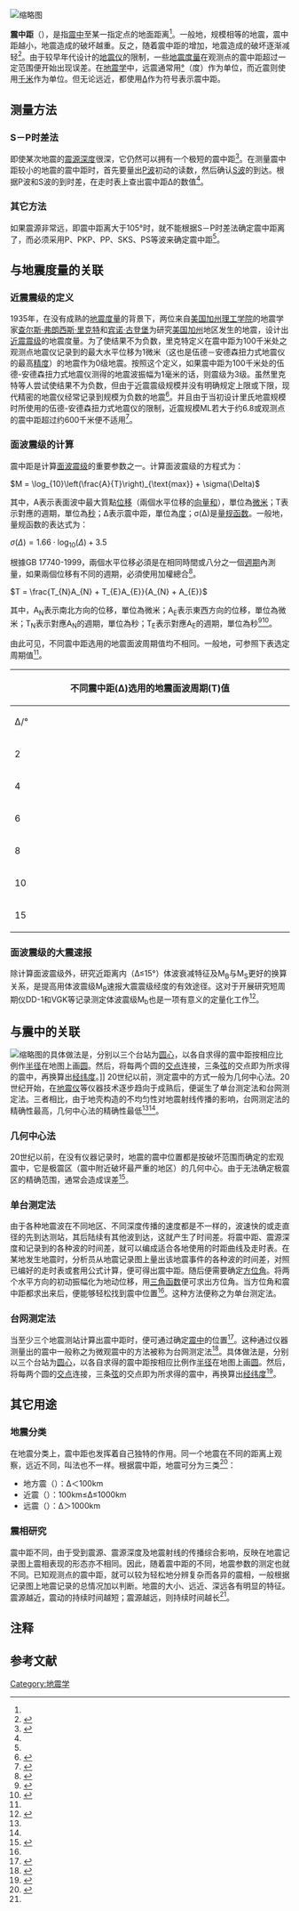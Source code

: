 {{noteTA |G1 = Earthquake}}

[[File:Epicenter_Diagram.svg|缩略图]]
{{地震模板}}

'''震中距'''（{{lang-en|epicentral distance}}），是指[[震中|震中]]至某一指定点的地面距离<ref name="yzd"/>。一般地，规模相等的地震，震中距越小，地震造成的破坏越重。反之，随着震中距的增加，地震造成的破坏逐渐减轻<ref>{{Cite journal|author=宇津德治 |title=烈度一震中距一震级之间的关系 |date=1983 |access-date=2017-10-18 |volume=2 |language=日语 |journal=地震学会讲演予稿集 |pages=206}}</ref>。由于较早年代设计的[[地震仪|地震仪]]的限制，一些[[地震度量|地震度量]]在观测点的震中距超过一定范围便开始出现误差{{NoteTag|如[[近震震级|近震震级]]在观测点的震中距超过约600千米便不适用<ref>{{Cite web |url=https://earthquake.usgs.gov/learn/topics/measure.php |publisher=[[美国地质勘探局|United States Geological Survey]] |accessdate=2017-10-18 |title=Measuring the Size of an Earthquake |deadurl=yes |archiveurl=https://web.archive.org/web/20171108130420/https://earthquake.usgs.gov/learn/topics/measure.php |archivedate=2017-11-08 }}</ref><ref name="Local magnitude">{{cite journal | publisher=[[美国地质勘探局|United States Geological Survey]] | author=Tyler M. Schau | url=http://www.johnmartin.com/earthquakes/eqsafs/safs_693.htm | title=The Richter Scale (ML) | year=1991 | accessdate=2017-10-18 | deadurl=yes | archiveurl=https://web.archive.org/web/20160425121745/http://www.johnmartin.com/earthquakes/eqsafs/safs_693.htm | archivedate=2016-04-25 }}</ref>。}}。在[[地震学|地震学]]中，远震通常用[[度_(角)|°]]（度）作为单位{{NoteTag|一般地，1°＝111.1公里。}}，而近震则使用[[千米|千米]]作为单位。但无论远近，都使用[[Δ|Δ]]作为符号表示震中距。

== 测量方法 ==
=== S－P时差法 ===
即使某次地震的[[震源深度|震源深度]]很深，它仍然可以拥有一个极短的震中距<ref name="EH201">{{Cite web |url=https://earthquake.usgs.gov/hazards/learn/technical.php#dist |title=Earthquake Hazards 201 - Technical Q&A |publisher=[[美国地质勘探局|United States Geological Survey]] |accessdate=2017-10-18 |deadurl=no |archiveurl=https://web.archive.org/web/20170709111205/https://earthquake.usgs.gov/hazards/learn/technical.php#dist |archivedate=2017-07-09 }}</ref>。在测量震中距较小的地震的震中距时，首先要量出[[P波|P波]]初动的读数，然后确认[[S波|S波]]的到达{{NoteTag|S波在长周期水平向仪器上是第二个比较清楚的震相，而在短周期垂直向仪器上则不太明显。}}。根据P波和S波的到时差，在走时表上查出震中距Δ的数值<ref name="yzd19"/>。

=== 其它方法 ===
如果震源非常远，即震中距离大于105°{{NoteTag|或11666.7千米左右。}}时，就不能根据S－P时差法确定震中距离了，而必须采用P、PKP、PP、SKS、PS等波来确定震中距<ref name="yzd19"/>。

== 与地震度量的关联 ==
{{main|地震度量}}
=== 近震震级的定义 ===
{{main|近震震级}}
1935年，在没有成熟的[[地震度量|地震度量]]的背景下，两位来自[[美国加州理工学院|美国加州理工学院]]的地震学家[[查尔斯·弗朗西斯·里克特|查尔斯·弗朗西斯·里克特]]和[[宾诺·古登堡|宾诺·古登堡]]为研究[[美国|美国]][[加利福尼亚州|加州]]地区发生的地震，设计出[[近震震级|近震震级]]的地震度量{{NoteTag|这个地震度量也称为“里氏地震规模”。}}。为了使结果不为负数，里克特定义在震中距为100千米处之观测点地震仪记录到的最大水平位移为1微米（这也是伍德－安德森扭力式地震仪的最高[[精度|精度]]）的地震作为0级地震。按照这个定义，如果震中距为100千米处的伍德-安德森扭力式地震仪测得的地震波振幅为1毫米{{NoteTag|即10<sup>3</sup>[[微米|微米]]。}}的话，则震级为3级。虽然里克特等人尝试使结果不为负数，但由于近震震级规模并没有明确规定上限或下限，现代精密的地震仪经常记录到规模为负数的地震<ref>{{Cite web |url=https://earthquake.usgs.gov/learn/topics/measure.php |title=Measuring the Size of an Earthquake |publisher=[[USGS|USGS]] |accessdate=2017-12-02 |language=en |deadurl=yes |archiveurl=https://web.archive.org/web/20171206150540/https://earthquake.usgs.gov/learn/topics/measure.php |archivedate=2017-12-06 }}</ref>。并且由于当初设计里氏地震规模时所使用的伍德-安德森扭力式地震仪的限制，近震规模ML若大于约6.8或观测点的震中距超过约600千米便不适用<ref name="weather.gov.hk">{{cite web |url=http://www.weather.gov.hk/education/edu02rga/article/ele-EarthquakeMagnetude_e.htm |title=On Earthquake Magnitudes |first=Wang-chun |last=Woo |date=2012-09 |publisher=[[香港天文台|香港天文台]] |accessdate=2017-12-02 |language=en |deadurl=yes |archiveurl=https://web.archive.org/web/20170524163729/http://www.weather.gov.hk/education/edu02rga/article/ele-EarthquakeMagnetude_e.htm |archivedate=2017-05-24 }}</ref>。

=== 面波震级的计算 ===
{{main|面波震级}}
震中距是计算[[面波震级|面波震级]]的重要参数之一。计算面波震级的方程式为：

<math>M = \log_{10}\left(\frac{A}{T}\right)_{\text{max}} + \sigma(\Delta)</math>

其中，A表示表面波中最大質點[[位移|位移]]（兩個水平位移的[[向量和|向量和]]），單位為[[微米|微米]]；T表示對應的週期，單位為[[秒|秒]]；Δ表示震中距，單位為[[度_(角)|度]]；σ(Δ)是[[量规函数|量规函数]]。一般地，量规函数的表达式为：

<math>\sigma(\Delta) = 1.66\cdot\log_{10}(\Delta) + 3.5</math>

根據GB 17740-1999，兩個水平位移必須是在相同時間或八分之一個[[週期|週期]]內測量，如果兩個位移有不同的週期，必須使用加權總合<ref name="GB">{{Cite journal|author=[[中华人民共和国国家质量监督检验检疫总局|中华人民共和国国家质量监督检验检疫总局]] |title=GB 17740-1999 地震震级的规定 |date=1999-04-26 |access-date=2017-10-19 |pages=3}}</ref>。

<math> T = \frac{T_{N}A_{N} + T_{E}A_{E}}{A_{N} + A_{E}}</math>

其中，A<sub>N</sub>表示南北方向的位移，單位為微米；A<sub>E</sub>表示東西方向的位移，單位為微米；T<sub>N</sub>表示對應A<sub>N</sub>的週期，單位為秒；T<sub>E</sub>表示對應A<sub>E</sub>的週期，單位為秒<ref>{{Cite journal|author=阎志德 |title=地震参数的测定 |date=1981 |access-date=2017-10-18 |volume=4 |journal=山西地震 |pages=26}}</ref><ref>{{Cite journal|author1=陈培善 |author2=陈海通 |title=震中距△〈20°面波震级的测定 |date=1992 |access-date=2017-10-18 |volume=1 |journal=地震地磁观测与研究 |pages=1-8}}</ref>。

由此可见，不同震中距选用的地震面波周期值均不相同。一般地，可参照下表选定周期值<ref name="GB"/>。

{| class="wikitable mw-collapsible  mw-collapsed" style="text-align: right;margin: 1em auto 1em auto;"
! colspan="6" width="600" |不同震中距(Δ)选用的地震面波周期(T)值
|-
! scope="col" width="100" | Δ/°
! scope="col" width="100" | T/s
! scope="col" width="100" | Δ/°
! scope="col" width="100" | T/s
! scope="col" width="100" | Δ/°
! scope="col" width="100" | T/s
|-
| 2 || 3～6 || 20 || 9～14 || 70 || 14～22
|-
| 4 || 4～7 || 25 || 9～16 || 80 || 16～22
|-
| 6 || 5～8 || 30 || 10～16 || 90 || 16～22
|-
| 8 || 6～9 || 40 || 12～18 || 100 || 16～25
|-
| 10 || 7～10 || 50 || 12～20 || 110 || 17～25
|-
| 15 || 8～12 || 60 || 14～20 || 130 || 18～25
|}

=== 面波震级的大震速报 ===
除计算面波震级外，研究近距离内（Δ≤15°）体波衰减特征及M<sub>B</sub>与M<sub>S</sub>更好的换算关系，是提高用体波震级M<sub>B</sub>速报大震震级经度的有效途径。这对于开展研究短周期仪DD-1和VGK等记录测定体波震级M<sub>b</sub>也是一项有意义的定量化工作<ref>{{Cite journal|author1=秦嘉政 |author2=陈培善 |title=大地震震级测定及速报 |date=1992 |access-date=2017-10-18 |volume=1 |journal=地震地磁观测与研究 |pages=23}}</ref>。

== 与震中的关联 ==
[[File:3spheres.svg|缩略图]]的具体做法是，分别以三个台站为[[圆心|圆心]]，以各自求得的震中距按相应比例作[[半径|半径]]在地图上画[[圆|圆]]。然后，将每两个圆的[[交点|交点]]连接，三条[[弦_(幾何)|弦]]的交点即为所求得的震中，再换算出[[经纬度|经纬度]]。]]
{{main|震中}}
20世纪以前，测定震中的方式一般为几何中心法。20世纪开始，在[[地震仪|地震仪]]等仪器技术逐步趋向于成熟后，便诞生了单台测定法和台网测定法。三者相比，由于地壳构造的不均匀性对地震射线传播的影响，台网测定法的精确性最高{{NoteTag|尤其是发生在地震台网范围内的事件。}}，几何中心法的精确性最低<ref name="yzd"/><ref name="SP"/>。

=== 几何中心法 ===
20世纪以前，在没有仪器记录时，地震的震中位置都是按破坏范围而确定的宏观震中，它是极震区（震中附近破坏最严重的地区）的几何中心。由于无法确定极震区的精确范围，通常会造成误差<ref name="MZT">{{Cite journal|author=马在田 |title=如何提取更多的地震信息 |date=1979 |access-date=2017-10-19 |volume=1 |journal=石油地球物理勘探 |pages=48-50}}</ref>。

=== 单台测定法 ===
由于各种地震波在不同地区、不同深度传播的速度都是不一样的，波速快的或走直径的{{NoteTag|即直达波。}}先到达测站，其后陆续有其他波到达，这就产生了时间差。将震中距、震源深度和记录到的各种波的时间差，就可以编成适合各地使用的时距曲线及走时表。在某地发生地震时，分析员从地震记录图上量出该地震事件的各种波{{NoteTag|常用P波和S波。}}的时间差，对照已编好的走时表或套用公式计算，便可得出震中距。随后便需要确定[[方位角|方位角]]。将两个水平方向的初动振幅化为地动位移，用[[三角函数|三角函数]]便可求出方位角。当方位角和震中距都求出来后，便能够轻松找到震中位置<ref name="SP"/>。这种方法便称之为单台测定法{{NoteTag|亦有学者称之为“方位角法”<ref name="SP"/>。}}。

=== 台网测定法 ===
当至少三个地震测站计算出震中距时，便可通过{{link-en|三边量測法|Trilateration}}确定[[震中|震中]]的位置<ref>{{Cite web |url=http://eqseis.geosc.psu.edu/~cammon/HTML/Classes/IntroQuakes/Notes/earthquake_size.html |title=Earthquake Size |accessdate=2017-10-18 |publisher=Pennstate Earthquake Seismology |language=en |deadurl=no |archiveurl=https://web.archive.org/web/20170611211728/http://eqseis.geosc.psu.edu/~cammon/HTML/Classes/IntroQuakes/Notes/earthquake_size.html |archivedate=2017-06-11 }}</ref>。这种通过仪器测量出的震中一般称之为微观震中的方法被称为台网测定法<ref name="yzd">{{Cite journal|author=阎志德 |title=地震参数的测定 |date=1981 |access-date=2017-10-18 |volume=4 |journal=山西地震 |pages=3-4}}</ref>{{NoteTag|亦有学者称之为“交切法”或“几何法”<ref name="SP"/>。}}。具体做法是，分别以三个台站为[[圆心|圆心]]，以各自求得的震中距按相应比例作[[半径|半径]]在地图上画[[圆|圆]]。然后，将每两个圆的[[交点|交点]]连接，三条[[弦_(几何)|弦]]的交点即为所求得的震中，再换算出[[经纬度|经纬度]]<ref name="SP">{{Cite journal|author=石鹏 |title=地震是这样测定的 |date=1990 |access-date=2017-10-19 |volume=4 |journal=深圳特区科技 |pages=39}}</ref>。

== 其它用途 ==
=== 地震分类 ===
在地震分类上，震中距也发挥着自己独特的作用。同一个地震在不同的距离上观察，远近不同，叫法也不一样。根据震中距，地震可分为三类<ref name="yzd19">{{Cite journal|author=阎志德 |title=地震参数的测定 |date=1981 |access-date=2017-10-18 |volume=4 |journal=山西地震 |pages=19}}</ref>：
* 地方震（{{lang-en|local earthquake}}）：Δ＜100km
* 近震（{{lang-en|near earthquake}}）：100km≤Δ≤1000km
* 远震（{{lang-en|distant earthquake}}）：Δ＞1000km

=== 震相研究 ===
震中距不同，由于受到震源、震源深度及地震射线的传播综合影响，反映在地震记录图上震相表现的形态亦不相同。因此，随着震中距的不同，地震参数的测定也就不同。已知观测点的震中距，就可以较为轻松地分辨复杂而各异的震相，一般根据记录图上地震记录的总情况加以判断。地震的大小、远近、深远各有明显的特征。震源越近，震动的持续时间越短；震源越远，则持续时间越长<ref name="yzd19"/>。

== 注释 ==
{{refbegin|2}}
<div class="references-medium">
{{NoteFoot}}
</div>
{{refend}}

== 参考文献 ==
{{reflist|2}}

{{Earthquake}}

[[Category:地震学|Category:地震学]]
{{Good article}}